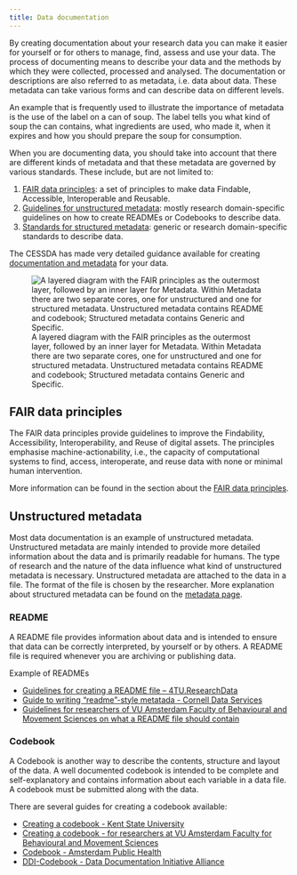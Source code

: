 ```yaml
---
title: Data documentation
---
```


By creating documentation about your research data you can make it easier for yourself or for others to manage, find, assess and use your data. The process of documenting means to describe your data and the methods by which they were collected, processed and analysed. The documentation or descriptions are also referred to as metadata, i.e. data about data. These metadata can take various forms and can describe data on different levels.

An example that is frequently used to illustrate the importance of metadata is the use of the label on a can of soup. The label tells you what kind of soup the can contains, what ingredients are used, who made it, when it expires and how you should prepare the soup for consumption.

When you are documenting data, you should take into account that there are different kinds of metadata and that these metadata are governed by various standards. These include, but are not limited to:

1. [FAIR data principles](#fair-data-principles): a set of principles to make data Findable, Accessible, Interoperable and Reusable.
2. [Guidelines for unstructured metadata](#unstructured-metadata): mostly research domain-specific guidelines on how to create READMEs or Codebooks to describe data.
3. [Standards for structured metadata](../topics/metadata.qmd): generic or research domain-specific standards to describe data.

The CESSDA has made very detailed guidance available for creating [documentation and metadata](https://www.cessda.eu/Training/Training-Resources/Library/Data-Management-Expert-Guide/2.-Organise-Document/Documentation-and-metadata) for your data.

![A layered diagram with the FAIR principles as the outermost layer, followed by an inner layer for Metadata. Within Metadata there are two separate cores, one for unstructured and one for structured metadata. Unstructured metadata contains README and codebook; Structured metadata contains Generic and Specific.](../public/data_documentation.png)

## FAIR data principles

The FAIR data principles provide guidelines to improve the Findability, Accessibility, Interoperability, and Reuse of digital assets. The principles emphasise machine-actionability, i.e., the capacity of computational systems to find, access, interoperate, and reuse data with none or minimal human intervention.

More information can be found in the section about the [FAIR data principles](../topics/fair-principles.qmd).

## Unstructured metadata

Most data documentation is an example of unstructured metadata. Unstructured metadata are mainly intended to provide more detailed information about the data and is primarily readable for humans. The type of research and the nature of the data influence what kind of unstructured metadata is necessary. Unstructured metadata are attached to the data in a file. The format of the file is chosen by the researcher. More explanation about structured metadata can be found on the [metadata page](../topics/metadata.qmd).

### README

A README file provides information about data and is intended to ensure that data can be correctly interpreted, by yourself or by others. A README file is required whenever you are archiving or publishing data.

Example of READMEs

- [Guidelines for creating a README file – 4TU.ResearchData](https://data.4tu.nl/s/documents/Guidelines_for_creating_a_README_file.pdf)
- [Guide to writing "readme"-style metatada - Cornell Data Services](https://data.research.cornell.edu/data-management/sharing/readme/)
- [Guidelines for researchers of VU Amsterdam Faculty of Behavioural and Movement Sciences on what a README file should contain](https://fgb-rdm.nl/rdm/archiving/ArchivingGuidelinesFull.html#subsection9)

### Codebook

A Codebook is another way to describe the contents, structure and layout of the data. A well documented codebook is intended to be complete and self-explanatory and contains information about each variable in a data file. A codebook must be submitted along with the data.

There are several guides for creating a codebook available:

- [Creating a codebook - Kent State University](https://libguides.library.kent.edu/SPSS/Codebooks)
- [Creating a codebook - for researchers at VU Amsterdam Faculty for Behavioural and Movement Sciences](https://fgb-rdm.nl/rdm/documentation/Codebooks.html)
- [Codebook - Amsterdam Public Health](https://aph-qualityhandbook.org/set-up-conduct/methods-data-collection/2-2-quantitative-research/2-2-1-preparation/codebook/)
- [DDI-Codebook - Data Documentation Initiative Alliance](https://ddialliance.org/Specification/DDI-Codebook/)
